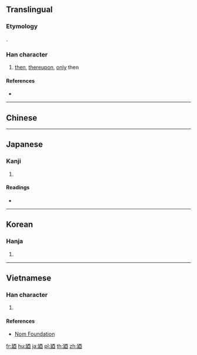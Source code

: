 {{character info/new}}
{{also|乃|迺}}
==Translingual==

===Etymology===
{{Han simp|迺|f=辶|t=廴}}.

===Han character===
{{Han char|rn=54|rad=廴|as=06|sn=9|four=11400|canj=NKMCW|ids=⿺廴西}}

# [[then]], [[thereupon]], [[only]] then

====References====
* {{Han ref|kx=0353.051|dkj=09576|dj=0668.020|hdz=10404.080|uh=5EFC|ud=24316}}

----

==Chinese==
{{zh-see|乃|v}}

----

==Japanese==

===Kanji===
{{ja-kanji|grade=|rs=廴06}}

# {{defn|lang=ja|sort=廴06}}

====Readings====
* {{ja-readings|on=[[だい]] (dai), [[ない]] (nai)|kun=[[すなわち]] (sunawachi), [[の]] (no)}}

----

==Korean==

===Hanja===
{{ko-hanja|hangeul=내|rv=nae|mr=nae}}

# {{defn|lang=ko|sort=廴06}}

----

==Vietnamese==

===Han character===
{{vi-readings|rs=廴06|hanviet=nãi}}

# {{defn|lang=vi|sort=廴06}}

====References====
* [http://nomfoundation.org/common/nom_details.php?codepoint=5efc Nom Foundation]

[[fr:廼]]
[[hu:廼]]
[[ja:廼]]
[[pl:廼]]
[[th:廼]]
[[zh:廼]]